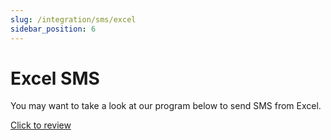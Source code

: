 ```yaml
---
slug: /integration/sms/excel
sidebar_position: 6
---
```


# Excel SMS
You may want to take a look at our program below to send SMS from Excel.

[Click to review](https://excelsmseklentisi.com/?ref=a2psmsapicom)